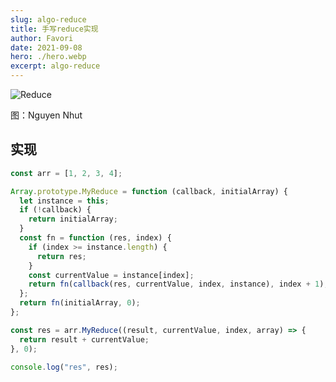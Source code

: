 ```yaml
---
slug: algo-reduce
title: 手写reduce实现
author: Favori
date: 2021-09-08
hero: ./hero.webp
excerpt: algo-reduce
---
```


![Reduce](./hero.webp)


<div className={'img-desc'}>图：Nguyen Nhut</div>


## 实现
```js
const arr = [1, 2, 3, 4];

Array.prototype.MyReduce = function (callback, initialArray) {
  let instance = this;
  if (!callback) {
    return initialArray;
  }
  const fn = function (res, index) {
    if (index >= instance.length) {
      return res;
    }
    const currentValue = instance[index];
    return fn(callback(res, currentValue, index, instance), index + 1);
  };
  return fn(initialArray, 0);
};

const res = arr.MyReduce((result, currentValue, index, array) => {
  return result + currentValue;
}, 0);

console.log("res", res);

```
  